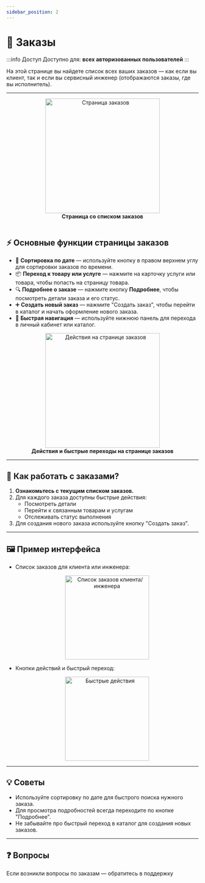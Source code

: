 ```yaml
---
sidebar_position: 2
---
```



# 📑 Заказы

:::info Доступ
Доступно для: **всех авторизованных пользователей**
:::

На этой странице вы найдете список всех ваших заказов — как если вы клиент, так и если вы сервисный инженер (отображаются заказы, где вы исполнитель).

---

<div align="center">
  <img src="/img/orders/orders_start.png" alt="Страница заказов" width="300" />
  <figcaption><b>Страница со списком заказов</b></figcaption>
</div>

<br />

## ⚡️ Основные функции страницы заказов

- 📅 **Сортировка по дате** — используйте кнопку в правом верхнем углу для сортировки заказов по времени.
- 📦 **Переход к товару или услуге** — нажмите на карточку услуги или товара, чтобы попасть на <Link to="/catalog/product">страницу товара</Link>.
- 🔍 **Подробнее о заказе** — нажмите кнопку <Link to="/orders/order"><b>Подробнее</b></Link>, чтобы посмотреть детали заказа и его статус.
- ➕ **Создать новый заказ** — нажмите <Link to="/category/каталог-товаров-и-услуг">"Создать заказ"</Link>, чтобы перейти в каталог и начать оформление нового заказа.
- 🧭 **Быстрая навигация** — используйте нижнюю панель для перехода в <Link to="/category/личный-кабинет">личный кабинет</Link> или <Link to="/category/каталог-товаров-и-услуг">каталог</Link>.

<div align="center">
  <img src="/img/orders/orders_actions.png" alt="Действия на странице заказов" width="300" />
  <figcaption><b>Действия и быстрые переходы на странице заказов</b></figcaption>
</div>

---

## 📝 Как работать с заказами?

1. **Ознакомьтесь с текущим списком заказов.**
2. Для каждого заказа доступны быстрые действия:
   - Посмотреть детали
   - Перейти к связанным товарам и услугам
   - Отслеживать статус выполнения
3. Для создания нового заказа используйте кнопку "Создать заказ".

---

## 🖼️ Пример интерфейса

- Список заказов для клиента или инженера:

  <div align="center">
    <img src="/img/orders/orders_start.png" alt="Список заказов клиента/инженера" width="220" />
  </div>

- Кнопки действий и быстрый переход:

  <div align="center">
    <img src="/img/orders/orders_actions.png" alt="Быстрые действия" width="220" />
  </div>

---

## 💡 Советы

- Используйте сортировку по дате для быстрого поиска нужного заказа.
- Для просмотра подробностей всегда переходите по кнопке "Подробнее".
- Не забывайте про быстрый переход в каталог для создания новых заказов.

---

## ❓ Вопросы

Если возникли вопросы по заказам — обратитесь в поддержку
